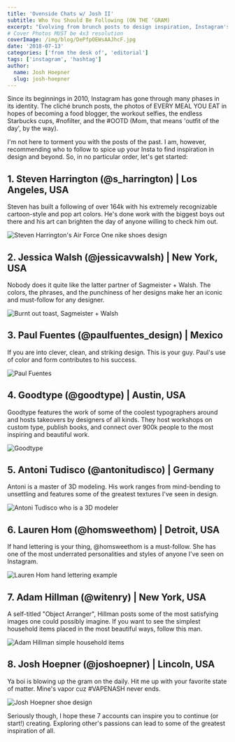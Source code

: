 ```yaml
---
title: 'Ovenside Chats w/ Josh II'
subtitle: Who You Should Be Following (ON THE ‘GRAM)
excerpt: "Evolving from brunch posts to design inspiration, Instagram's journey reflects diverse trends. Discover engaging accounts for creative inspiration and more."
# Cover Photos MUST be 4x3 resolution
coverImage: /img/blog/DePfpOEWsAAJhcF.jpg
date: '2018-07-13'
categories: ['from the desk of', 'editorial']
tags: ['instagram', 'hashtag']
author:
  name: Josh Hoepner
  slug: josh-hoepner
---
```


Since its beginnings in 2010, Instagram has gone through many phases in its identity. The cliché brunch posts, the photos of EVERY MEAL YOU EAT in hopes of becoming a food blogger, the workout selfies, the endless Starbucks cups, #nofilter, and the #OOTD (Mom, that means 'outfit of the day', by the way).

I'm not here to torment you with the posts of the past. I am, however, recommending who to follow to spice up your Insta to find inspiration in design and beyond. So, in no particular order, let's get started:

## 1. Steven Harrington (@s_harrington) | Los Angeles, USA

Steven has built a following of over 164k with his extremely recognizable cartoon-style and pop art colors. He's done work with the biggest boys out there and his art can brighten the day of anyone willing to check him out.

![Steven Harrington's Air Force One nike shoes design](https://cdn.pixelbakery.com/img/blog/Harrington5.jpg)

## 2. Jessica Walsh (@jessicavwalsh) | New York, USA

Nobody does it quite like the latter partner of Sagmeister + Walsh. The colors, the phrases, and the punchiness of her designs make her an iconic and must-follow for any designer.

![Burnt out toast, Sagmeister + Walsh](https://cdn.pixelbakery.com/img/blog/Jess123840890_3252019318259734_2038933262115035136_n.jpg)

## 3. Paul Fuentes (@paulfuentes_design) | Mexico

If you are into clever, clean, and striking design. This is your guy. Paul's use of color and form contributes to his success.

![Paul Fuentes](https://cdn.pixelbakery.com/img/blog/d60b14d7581b8349ccff4e30bd3d3c68-tape-art-everyday-objects.jpg)

## 4. Goodtype (@goodtype) | Austin, USA

Goodtype features the work of some of the coolest typographers around and hosts takeovers by designers of all kinds. They host workshops on custom type, publish books, and connect over 900k people to the most inspiring and beautiful work.

![Goodtype](https://cdn.pixelbakery.com/img/blog/DZdmmC3VAAADnRM.jpg)

## 5. Antoni Tudisco (@antonitudisco) | Germany

Antoni is a master of 3D modeling. His work ranges from mind-bending to unsettling and features some of the greatest textures I've seen in design.

![Antoni Tudisco who is a 3D modeler](https://cdn.pixelbakery.com/img/blog/DePfpOEWsAAJhcF.jpg)

## 6. Lauren Hom (@homsweethom) | Detroit, USA

If hand lettering is your thing, @homsweethom is a must-follow. She has one of the most underrated personalities and styles of anyone I've seen on Instagram.

![Lauren Hom hand lettering example](https://cdn.pixelbakery.com/img/blog/lettering-lauren-hom-12.jpg)

## 7. Adam Hillman (@witenry) | New York, USA

A self-titled "Object Arranger", Hillman posts some of the most satisfying images one could possibly imagine. If you want to see the simplest household items placed in the most beautiful ways, follow this man.

![Adam Hillman simple household items](https://cdn.pixelbakery.com/img/blog/209559114_495734801687947_2926388170884169095_n.jpg)

## 8. Josh Hoepner (@joshoepner) | Lincoln, USA

Ya boi is blowing up the gram on the daily. Hit me up with your favorite state of matter. Mine's vapor cuz #VAPENASH never ends.

![Josh Hoepner shoe design](https://cdn.pixelbakery.com/img/blog/nike-react-01-1024x1024.jpg)

Seriously though, I hope these 7 accounts can inspire you to continue (or start!) creating. Exploring other's passions can lead to some of the greatest inspiration of all.
